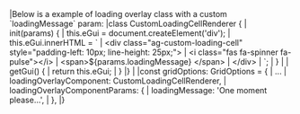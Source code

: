 <framework-specific-section frameworks="javascript">
|Below is a example of loading overlay class with a custom `loadingMessage` param:
</framework-specific-section>

<framework-specific-section frameworks="javascript">
<snippet transform={false}>
|class CustomLoadingCellRenderer {
|    init(params) {
|        this.eGui = document.createElement('div');
|        this.eGui.innerHTML = `
|            &lt;div class="ag-custom-loading-cell" style="padding-left: 10px; line-height: 25px;">  
|                &lt;i class="fas fa-spinner fa-pulse">&lt;/i> 
|                &lt;span>${params.loadingMessage} &lt;/span>
|            &lt;/div>
|        `;
|    }
|
|    getGui() {
|        return this.eGui;
|    }
|}
|
|const gridOptions: GridOptions = {
|  ...
|  loadingOverlayComponent: CustomLoadingCellRenderer,
|  loadingOverlayComponentParams: {
|    loadingMessage: 'One moment please...',
|  },
|}
</snippet>
</framework-specific-section>